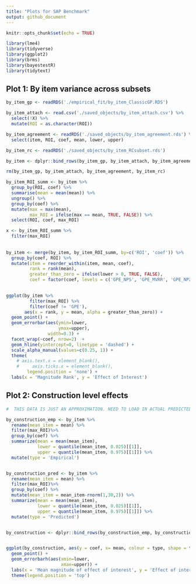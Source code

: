 ```yaml
---
title: "Plots for SAP Benchmark"
output: github_document
---
```



```r
knitr::opts_chunk$set(echo = TRUE)

library(lme4)
library(tidyverse)
library(ggplot2)
library(brms)
library(bayestestR)
library(tidytext)
```


## Plot 1: By item variance across subsets

```r

by_item_gp <- readRDS('./empirical_fit/by_item_ClassicGP.RDS')

by_item_attach <- read.csv('./saved_objects/by_item_attach.csv') %>%
  select(!X) %>%
  mutate(ROI = as.character(ROI))

by_item_agreement <- readRDS('./saved_objects/by_item_agreement.rds') %>%
  select(item, ROI, coef, mean, lower, upper)

by_item_rc <- readRDS('./saved_objects/by_item_RCsubset.rds')

by_item <- dplyr::bind_rows(by_item_gp, by_item_attach, by_item_agreement, by_item_rc)

rm(by_item_gp, by_item_attach, by_item_agreement, by_item_rc)

by_item_ROI_summ <- by_item %>%
  group_by(ROI, coef) %>%
  summarise(mean = mean(mean)) %>%
  ungroup() %>%
  group_by(coef) %>%
  mutate(max = max(mean),
         max_ROI = ifelse(max == mean, TRUE, FALSE)) %>%
  select(ROI, coef, max_ROI)

x <- by_item_ROI_summ %>%
  filter(max_ROI)
  
  
by_item <- merge(by_item, by_item_ROI_summ, by=c('ROI', 'coef')) %>%
  group_by(coef, ROI) %>%
  mutate(item = reorder_within(item, mean, coef),
         rank = rank(mean),
         greater_than_zero = ifelse(lower > 0, TRUE, FALSE),
         coef = factor(coef, levels = c('GPE_NPS', 'GPE_MVRR', 'GPE_NPZ', 'GPE','Agr', 'GPE_low', 'GPE_high', 'RC')))
  
```


```r

ggplot(by_item %>%
         filter(max_ROI) %>%
         filter(coef != 'GPE'),
       aes(x = rank, y = mean, alpha = greater_than_zero)) + 
  geom_point() +
  geom_errorbar(aes(ymin=lower,
                    ymax=upper),
                width=0.3) +
  facet_wrap(~coef, nrow=2)  + 
  geom_hline(yintercept=0, linetype = 'dashed') + 
  scale_alpha_manual(values=c(0.25, 1)) +
  theme(
    # axis.text.x = element_blank(),
    #     axis.ticks.x = element_blank(),
        legend.position = 'none') + 
  labs(x = 'Magnitude Rank', y = 'Effect of Interest')

```


## Plot 2: Construction level effects

```r

#  THIS DATA IS JUST AN APPROXIMATION. NEED TO LOAD IN ACTUAL PREDICTED AND EMPIRICAL DATA

by_construction_emp <- by_item %>%
  rename(mean_item = mean) %>%
  filter(max_ROI)%>%
  group_by(coef) %>%
  summarize(mean = mean(mean_item),
            lower = quantile(mean_item, 0.025)[[1]],
            upper = quantile(mean_item, 0.975)[[1]]) %>%
  mutate(type = 'Empirical')


by_construction_pred <- by_item %>%
  rename(mean_item = mean) %>%
  filter(max_ROI)%>%
  group_by(coef) %>%
  mutate(mean_item = mean_item-rnorm(1,30,2)) %>%
  summarize(mean = mean(mean_item),
            lower = quantile(mean_item, 0.025)[[1]],
            upper = quantile(mean_item, 0.975)[[1]]) %>%
  mutate(type = 'Predicted')


by_construction <- dplyr::bind_rows(by_construction_emp, by_construction_pred)



```


```r

ggplot(by_construction, aes(y = coef, x= mean, colour = type, shape = type)) + 
  geom_point() + 
  geom_errorbarh(aes(xmin=lower,
                     xmax=upper)) + 
  labs(x = 'Mean magnitude of effect of interest', y = 'Effect of interest', colour = '', shape = '') + 
  theme(legend.position = 'top')

```
